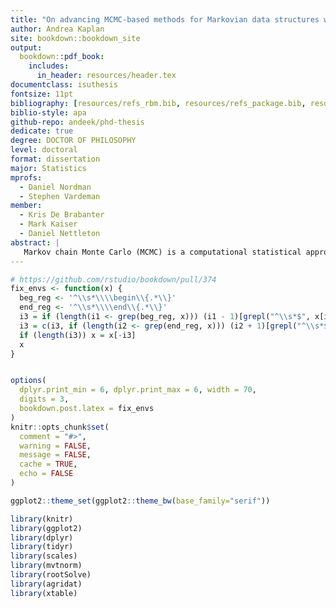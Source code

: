 ```yaml
---
title: "On advancing MCMC-based methods for Markovian data structures with applications to deep learning, simulation, and resampling"
author: Andrea Kaplan
site: bookdown::bookdown_site
output: 
  bookdown::pdf_book:
    includes:
      in_header: resources/header.tex
documentclass: isuthesis
fontsize: 11pt
bibliography: [resources/refs_rbm.bib, resources/refs_package.bib, resources/refs_conclique.bib]
biblio-style: apa
github-repo: andeek/phd-thesis
dedicate: true
degree: DOCTOR OF PHILOSOPHY
level: doctoral
format: dissertation
major: Statistics
mprofs: 
  - Daniel Nordman
  - Stephen Vardeman
member:
  - Kris De Brabanter
  - Mark Kaiser
  - Daniel Nettleton
abstract: |
   Markov chain Monte Carlo (MCMC) is a computational statistical approach for numerically approximating distributional quantities useful for inference that might otherwise be intractable to directly calculate. A challenge with MCMC methods is developing implementations which are both statistically rigorous and computationally scalable to large data sets. This work generally aims to bridge these aspects by exploiting conditional independence, or Markov structures, in data models. Chapter \@ref(rbm-chapter) investigates the model properties and Bayesian fitting of a graph model with Markovian dependence used in deep machine learning and image classification, called a restricted Bolzmann machine (RBM), and Chapter \@ref(instab-chapter) presents a framework for describing inherent instability in a general class of models which includes RBMs. Chapters \@ref(conc-chapter) and \@ref(package-chapter) introduce a fast method for simulating data from a Markov Random Field (MRF) by exploiting conditional independence specified in the model and a flexible `R` package that implements the approach in C++.
---
```


```r
# https://github.com/rstudio/bookdown/pull/374
fix_envs <- function(x) {
  beg_reg <- '^\\s*\\\\begin\\{.*\\}'
  end_reg <- '^\\s*\\\\end\\{.*\\}'
  i3 = if (length(i1 <- grep(beg_reg, x))) (i1 - 1)[grepl("^\\s*$", x[i1 - 1])]
  i3 = c(i3, if (length(i2 <- grep(end_reg, x))) (i2 + 1)[grepl("^\\s*$", x[i2 + 1])])
  if (length(i3)) x = x[-i3]
  x
}


options(
  dplyr.print_min = 6, dplyr.print_max = 6, width = 70,
  digits = 3,
  bookdown.post.latex = fix_envs
)
knitr::opts_chunk$set(
  comment = "#>",
  warning = FALSE,
  message = FALSE,
  cache = TRUE,
  echo = FALSE
)

ggplot2::theme_set(ggplot2::theme_bw(base_family="serif"))

library(knitr)
library(ggplot2)
library(dplyr)
library(tidyr)
library(scales)
library(mvtnorm)
library(rootSolve)
library(agridat)
library(xtable)
```
